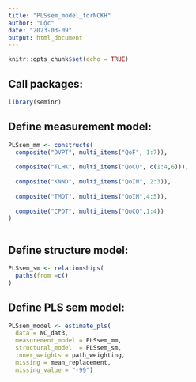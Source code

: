 ```yaml
---
title: "PLSsem_model_forNCKH"
author: "Lộc"
date: "2023-03-09"
output: html_document
---
```


```r
knitr::opts_chunk$set(echo = TRUE)
```

## Call packages:
```r
library(seminr)
```

## Define measurement model:
```r
PLSsem_mm <- constructs(
  composite("DVPT", multi_items("QoF", 1:7)),
                                
  composite("TLHK", multi_items("QoCU", c(1:4,6))),
  
  composite("KNND", multi_items("QoIN", 2:3)),
  
  composite("TMDT", multi_items("QoIN",4:5)),
                                  
  composite("CPDT", multi_items("QoCO",1:4))
)
```

```r

```

## Define structure model:
```r
PLSsem_sm <- relationships(
  paths(from =c()
)
```

## Define PLS sem model:
```r
PLSsem_model <- estimate_pls(
  data = NC_dat3,
  measurement_model = PLSsem_mm,
  structural_model  = PLSsem_sm,
  inner_weights = path_weighting,
  missing = mean_replacement,
  missing_value = "-99")

```

